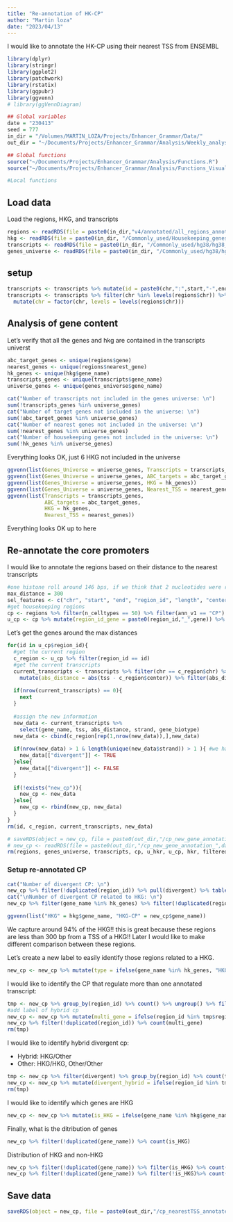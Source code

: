 ```yaml
---
title: "Re-annotation of HK-CP"
author: "Martin loza"
date: "2023/04/13"
---
```


I would like to annotate the HK-CP using their nearest TSS from ENSEMBL

```r
library(dplyr)
library(stringr)
library(ggplot2)
library(patchwork)
library(rstatix)
library(ggpubr)
library(ggvenn)
# library(ggVennDiagram)

## Global variables
date = "230413"
seed = 777
in_dir = "/Volumes/MARTIN_LOZA/Projects/Enhancer_Grammar/Data/"
out_dir = "~/Documents/Projects/Enhancer_Grammar/Analysis/Weekly_analyses/2023_04/2023_04_18/Results/"

## Global functions
source("~/Documents/Projects/Enhancer_Grammar/Analysis/Functions.R")
source("~/Documents/Projects/Enhancer_Grammar/Analysis/Functions_Visualizations.r")

#Local functions
```

## Load data 

Load the regions, HKG, and transcripts

```r
regions <- readRDS(file = paste0(in_dir,"v4/annotated/all_regions_annotated_230317.rds"))
hkg <- readRDS(file = paste0(in_dir, "/Commonly_used/Housekeeping_genes/hg38_hk_genes_220715.rds"))
transcripts <- readRDS(file = paste0(in_dir, "/Commonly_used/hg38/hg38_transcripts_universe_221121.rds"))
genes_universe <- readRDS(file = paste0(in_dir, "/Commonly_used/hg38/hg38_genes_universe_221121.rds"))
```

## setup
```r
transcripts <- transcripts %>% mutate(id = paste0(chr,":",start,"-",end))
transcripts <- transcripts %>% filter(chr %in% levels(regions$chr)) %>%
  mutate(chr = factor(chr, levels = levels(regions$chr)))
```

## Analysis of gene content

Let's verify that all the genes and hkg are contained in the transcripts universt

```r
abc_target_genes <- unique(regions$gene)
nearest_genes <- unique(regions$nearest_gene)
hk_genes <- unique(hkg$gene_name)
transcripts_genes <- unique(transcripts$gene_name)
universe_genes <- unique(genes_universe$gene_name)
```

```r
cat("Number of transcripts not included in the genes universe: \n")
sum(!transcripts_genes %in% universe_genes)
cat("Number of target genes not included in the universe: \n")
sum(!abc_target_genes %in% universe_genes)
cat("Number of nearest genes not included in the universe: \n")
sum(!nearest_genes %in% universe_genes)
cat("Number of housekeeping genes not included in the universe: \n")
sum(!hk_genes %in% universe_genes)
```
Everything looks OK, just 6 HKG not included in the universe

```r
ggvenn(list(Genes_Universe = universe_genes, Transcripts = transcripts_genes))
ggvenn(list(Genes_Universe = universe_genes, ABC_targets = abc_target_genes))
ggvenn(list(Genes_Universe = universe_genes, HKG = hk_genes))
ggvenn(list(Genes_Universe = universe_genes, Nearest_TSS = nearest_genes))
ggvenn(list(Transcripts = transcripts_genes,
            ABC_targets = abc_target_genes,
            HKG = hk_genes,
            Nearest_TSS = nearest_genes))
```

Everything looks OK up to here

## Re-annotate the core promoters

I would like to annotate the regions based on their distance to the nearest transcripts

```r
#one histone roll around 146 bps, if we think that 2 nucleotides were remove, let's annotate the genes using a max distance of 300 bp
max_distance = 300
sel_features <- c("chr", "start", "end", "region_id", "length", "center")
#get housekeeping regions
cp <- regions %>% filter(n_celltypes == 50) %>% filter(ann_v1 == "CP") 
u_cp <- cp %>% mutate(region_id_gene = paste0(region_id,"_",gene)) %>% dplyr::select(all_of(sel_features)) %>% GetUniqueRegions()
```

Let's get the genes around the max distances
```r
for(id in u_cp$region_id){
  #get the current region
  c_region <- u_cp %>% filter(region_id == id)
  #get the current transcripts
  current_transcripts <- transcripts %>% filter(chr == c_region$chr) %>%
    mutate(abs_distance = abs(tss - c_region$center)) %>% filter(abs_distance <= max_distance) %>% arrange(abs_distance) %>% filter(!duplicated(gene_name))
  
  if(nrow(current_transcripts) == 0){
    next
  }
  
  #assign the new information
  new_data <- current_transcripts %>% 
    select(gene_name, tss, abs_distance, strand, gene_biotype)
  new_data <- cbind(c_region[rep(1,nrow(new_data)),],new_data)
  
  if(nrow(new_data) > 1 & length(unique(new_data$strand)) > 1 ){ #we have a divergent
    new_data[["divergent"]] <- TRUE
  }else{
    new_data[["divergent"]] <- FALSE
  }
  
  if(!exists("new_cp")){
    new_cp <- new_data
  }else{
    new_cp <- rbind(new_cp, new_data)
  }
}
rm(id, c_region, current_transcripts, new_data)
```

```r
# saveRDS(object = new_cp, file = paste0(out_dir,"/cp_new_gene_annotation_",date,".rds"))
# new_cp <- readRDS(file = paste0(out_dir,"/cp_new_gene_annotation_",date,".rds"))
rm(regions, genes_universe, transcripts, cp, u_hkr, u_cp, hkr, filtered_cp, nearest_genes)
```

### Setup re-annotated CP

```r
cat("Number of divergent CP: \n")
new_cp %>% filter(!duplicated(region_id)) %>% pull(divergent) %>% table()
cat("\nNumber of divergent CP related to HKG: \n")
new_cp %>% filter(gene_name %in% hk_genes) %>% filter(!duplicated(region_id)) %>% pull(divergent) %>% table()
```

```r
ggvenn(list("HKG" = hkg$gene_name, "HKG-CP" = new_cp$gene_name))
```

We capture around 94% of the HKG!! this is great because these regions are less than 300 bp from a TSS of a HKG!! Later I would like to make different comparison between these regions.

Let's create a new label to easily identify those regions related to a HKG.

```r
new_cp <- new_cp %>% mutate(type = ifelse(gene_name %in% hk_genes, "HKG", "Other"))
```

I would like to identify the CP that regulate more than one annotated transcript:

```r
tmp <- new_cp %>% group_by(region_id) %>% count() %>% ungroup() %>% filter(n > 1)
#add label of hybrid cp
new_cp <- new_cp %>% mutate(multi_gene = ifelse(region_id %in% tmp$region_id, yes = TRUE, no = FALSE))
new_cp %>% filter(!duplicated(region_id)) %>% count(multi_gene)
rm(tmp)
```

I would like to identify hybrid divergent cp:

- Hybrid: HKG/Other
- Other: HKG/HKG, Other/Other

```r
tmp <- new_cp %>% filter(divergent) %>% group_by(region_id) %>% count(type) %>% filter(duplicated(region_id))
new_cp <- new_cp %>% mutate(divergent_hybrid = ifelse(region_id %in% tmp$region_id, yes = TRUE, no = FALSE))
rm(tmp)
```

I would like to identify which genes are HKG 

```r
new_cp <- new_cp %>% mutate(is_HKG = ifelse(gene_name %in% hkg$gene_name, yes = TRUE, no = FALSE))
```

Finally, what is the ditribution of genes

```r
new_cp %>% filter(!duplicated(gene_name)) %>% count(is_HKG)
```

Distribution of HKG and non-HKG

```r
new_cp %>% filter(!duplicated(gene_name)) %>% filter(is_HKG) %>% count(gene_biotype)
new_cp %>% filter(!duplicated(gene_name)) %>% filter(!is_HKG)%>% count(gene_biotype)
```
## Save data

```r
saveRDS(object = new_cp, file = paste0(out_dir,"/cp_nearestTSS_annotated_",date,".rds"))
```





